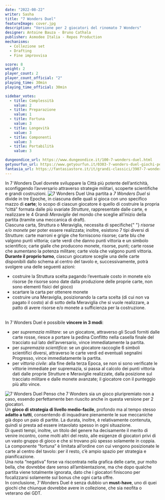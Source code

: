 ```yaml
---
date: "2022-08-22"
writer: Sasha
title: "7 Wonders Duel"
featureImage: cover.jpg
description: "Versione per 2 giocatori del rinomato 7 Wonders"
designer: Antoine Bauza - Bruno Cathala
publisher: Asmodee Italia - Repos Production
mechanisms:
  - Collezione set
  - Drafting
  - Fine improvvisa

score: 8
weight: 2
player_count: 2
player_count_official: "2"
playing_time: 30min
playing_time_official: 30min

sidebar_votes:
  - title: Complessità
    value: 2
  - title: Preparazione
    value: 1
  - title: Fortuna
    value: 3
  - title: Longevità
    value: 3
  - title: Componenti
    value: 3
  - title: Portabilità
    value: 3

dungeondice_url: https://www.dungeondice.it/100-7-wonders-duel.html
getyourfun_url: https://www.getyourfun.it/0303-7-wonders-duel-giochi-per-2-giocatori.html?fast_search=fs
fantasia_url: https://fantasiastore.it/it/grandi-classici/3907-7-wonders-duel.html
---
```


<Setting>
  In 7 Wonders Duel dovrete sviluppare la Città più potente dell’antichità,
  sconfiggendo l’avversario attraverso strategie militari, scoperte scientifiche
  e grandi costruzioni.
</Setting>

<img src="./game1.jpg" alt="7 Wonders Duel" />

<Rules>
  Una partita a <em>7 Wonders Duel</em> si divide in tre Epoche, in ciascuna
  delle quali si gioca con uno specifico mazzo di <strong>carte</strong>; lo
  scopo di ciascun giocatore è quello di costruire la propria “città” formata
  dalle più svariate <em>Strutture</em>, rappresentate dalle carte, e realizzare
  le 4 Grandi <em>Meraviglie</em> del mondo che sceglie all’inizio della partita
  (tramite una meccanica di draft).&nbsp;
  <br />
  Ciascuna carta, Struttura o Meraviglia, necessita di specifiche{" "}
  <em>risorse e/o monete</em> per poter essere realizzata; inoltre, esistono 7
  tipi diversi di Strutture: carte marroni e grigie che forniscono risorse;
  carte blu che valgono punti vittoria; carte verdi che danno punti vittoria e
  un simbolo scientifico; carte gialle che producono monete, risorse, punti;
  carte rosse che aumentano la potenza militare; carte viola che valgono punti
  vittoria.
  <br />
  <strong>Durante il proprio turno</strong>, ciascun giocatore sceglie una delle
  carte disponibili dallo schema al centro del tavolo e, successivamente, potrà
  svolgere una delle seguenti azioni:
  <br />
  <ul>
    <li>
      costruire la Struttura scelta pagando l’eventuale costo in monete e/o
      risorse (le risorse sono date dalla produzione delle proprie carte, non
      sono elementi fisici del gioco)
    </li>
    <li>scartare la carta per ottenere monete</li>
    <li>
      costruire una Meraviglia, posizionando la carta scelta (di cui non va
      pagato il costo) al di sotto della Meraviglia che si vuole realizzare, a
      patto di avere risorse e/o monete a sufficienza per la costruzione.
    </li>
  </ul>
  <br />
  In 7 Wonders Duel è possibile <strong>vincere in 3 modi</strong>:
  <ul>
    <li>
      per <em>supremazia militare</em>: se un giocatore, attraverso gli Scudi
      forniti dalle carte rosse, riesce a portare la pedina Conflitto nella
      casella finale del tracciato sul lato dell’avversario, vince
      immediatamente la partita.
    </li>
    <li>
      per <em>supremazia scientifica</em>: se un giocatore raccoglie 6 simboli
      scientifici diversi, attraverso le carte verdi ed eventuali segnalini
      Progresso, vince immediatamente la partita.
    </li>
    <li>
      per <em>vittoria civile</em>: alla fine della terza Epoca, se non si sono
      verificate le vittorie immediate per supremazia, si passa al calcolo dei
      punti vittoria dati dalle proprie Strutture e Meraviglie realizzate, dalla
      posizione sul tracciato militare e dalle monete avanzate; il giocatore con
      il punteggio più alto vince.
    </li>
  </ul>
</Rules>

<img src="./game2.jpg?t=1" alt="7 Wonders Duel" />

<Feedback>
  Penso che 7 Wonders sia un gioco pluripremiato non a caso, essendo
  perfettamente ben riuscito anche in questa versione per 2 giocatori.
  <br />
  Un <strong>gioco di strategia di livello medio-facile</strong>, profondo ma al
  tempo stesso <strong>adatto a tutti</strong>, consentendo di inquadrare
  pienamente le sue meccaniche già dopo un paio di partite. La durata, inoltre,
  è relativamente contenuta, quindi si presta ad essere intavolato spesso in
  ogni situazione.
  <br />
  Di questi tempi, inoltre, un titolo del genere ha decisamente il merito di
  venire incontro, come molti altri del resto, alle esigenze di giocatori privi
  di un vasto gruppo di gioco e che si trovano più spesso solamente in coppia.
  <br />
  La componente “fortuna” è limitata all’ordine con cui vengono posizionate le
  carte al centro del tavolo: per il resto, c’è ampio spazio per strategia e
  pianificazione.
  <br />
  Una nota “negativa” forse va riscontrata nella grafica delle carte, pur molto
  bella, che dovrebbe dare senso all’ambientazione, ma che dopo qualche partita
  viene totalmente ignorata, dato che i giocatori finiscono per focalizzarsi
  solamente sul bonus che ogni carta offre.
  <br />
  In conclusione, 7 Wonders Duel è senza dubbio un <strong>must-have</strong>,
  uno di quei giochi che chiunque dovrebbe avere in collezione, che sia neofita
  o veterano dei GDT.
</Feedback>
